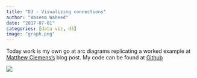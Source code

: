 ```yaml
---
title: "D3 - Visualizing connections"
author: "Waseem Waheed"
date: "2017-07-01"
categories: [data viz, d3]
image: "graph.png"
---
```


Today work is my own go at arc diagrams replicating a worked example at [Matthew Clemens’s](http://bl.ocks.org/enjoylife/4e435d329c2c743da33e) blog post.
My code can be found at [Github](https://github.com/waswas15/d3js-one-month-challenge/blob/master/day03.html)

![](graph.png)

 
